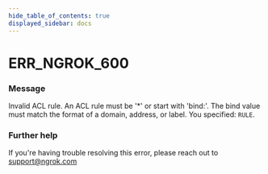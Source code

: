 ```yaml
---
hide_table_of_contents: true
displayed_sidebar: docs
---
```



# ERR_NGROK_600

### Message

Invalid ACL rule. An ACL rule must be '\*' or start with 'bind:'. The bind value must match the format of a domain, address, or label. You specified: `RULE`.

<ErrorDetails error="err_ngrok_600" />

### Further help

If you're having trouble resolving this error, please reach out to [support@ngrok.com](mailto:support@ngrok.com?subject=Help%20with%20ERR_NGROK_600)
